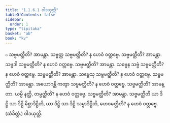 ```yaml
---
title: "1.1.6.1 ဝါဒယုတ္တိ"
tableOfContents: false
sidebar:
  order: 1
type: "tipitaka"
basket: "ab"
book: "kv"
---
```



<DynamicBreadcrumb />

<Division number="282" book="kv">

<Paragraph number="622" book="kv">
๐ သဗ္ဗမတ္ထီတိ? အာမန္တာ. သဗ္ဗတ္ထ သဗ္ဗမတ္ထီတိ? န ဟေဝံ ဝတ္တဗ္ဗေ. သဗ္ဗမတ္ထီတိ? အာမန္တာ. သဗ္ဗဒါ သဗ္ဗမတ္ထီတိ? န ဟေဝံ ဝတ္တဗ္ဗေ. သဗ္ဗမတ္ထီတိ? အာမန္တာ. သဗ္ဗေန သဗ္ဗံ သဗ္ဗမတ္ထီတိ? န ဟေဝံ ဝတ္တဗ္ဗေ. သဗ္ဗမတ္ထီတိ? အာမန္တာ. သဗ္ဗေသု သဗ္ဗမတ္ထီတိ? န ဟေဝံ ဝတ္တဗ္ဗေ. သဗ္ဗမတ္ထီတိ? အာမန္တာ. အယောဂန္တိ ကတွာ သဗ္ဗမတ္ထီတိ? န ဟေဝံ ဝတ္တဗ္ဗေ. သဗ္ဗမတ္ထီတိ? အာမန္တာ. ယမ္ပိ နတ္ထိ, တမ္ပတ္ထီတိ? န ဟေဝံ ဝတ္တဗ္ဗေ. သဗ္ဗမတ္ထီတိ? အာမန္တာ. သဗ္ဗမတ္ထီတိ ယာ ဒိဋ္ဌိ သာ ဒိဋ္ဌိ မိစ္ဆာဒိဋ္ဌီတိ, ယာ ဒိဋ္ဌိ သာ ဒိဋ္ဌိ သမ္မာဒိဋ္ဌီတိ, ဟေဝမတ္ထီတိ? န ဟေဝံ ဝတ္တဗ္ဗေ. (သံခိတ္တံ.)

</Paragraph>
</Division>

<Paragraph number="623" type="center" book="kv">
ဝါဒယုတ္တိ.
</Paragraph>